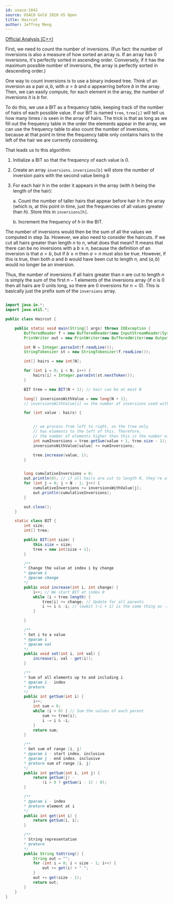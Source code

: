 ```yaml
---
id: usaco-1041
source: USACO Gold 2020 US Open
title: Haircut
author: Jeffrey Meng
---
```



[Official Analysis (C++)](http://www.usaco.org/current/data/sol_haircut_gold_open20.html)

First, we need to count the number of inversions. (Fun fact: the number of inversions is also a measure of how sorted an array is. If an array has 0 inversions, it's perfectly sorted in ascending order. Conversely, if it has the maximum possible number of inversions, the array is perfectly sorted in descending order.) 

One way to count inversions is to use a binary indexed tree. Think of an inversion as a pair $a, b$, with $a > b$ and $a$ appearring before $b$ in the array. Then, we can easily compute, for each element in the array, the number of inversions it is $b$ for.

To do this, we use a BIT as a frequency table, keeping track of the number of hairs of each possible value. If our BIT is named `tree`, `tree[i]` will tell us how many times $i$ is seen in the array of hairs. The trick is that as long as we fill out the frequency table in the order the elements appear in the array, we can use the frequency table to also count the number of inversions, because at that point in time the frequency table only contains hairs to the left of the hair we are currently considering.

That leads us to this algorithm:

1. Initialize a BIT so that the frequency of each value is 0.
2. Create an array `inversions`. `inversions[b]` will store the number of inversion pairs with the second value being $b$
3. For each hair $h$ in the order it appears in the array (with $h$ being the length of the hair):

    a. Count the number of taller hairs that appear before hair $h$ in the array (which is, at this point in time, just the frequencies of all values greater than $h$). Store this in `inversions[h]`.

    b. Increment the frequency of $h$ in the BIT.

The number of inversions would then be the sum of all the values we computed in step 3a. However, we also need to consider the haircuts. If we cut all hairs greater than length $n$ to $n$, what does that mean? It means that there can be no inversions with a $b \geq n$, because the definition of an inversion is that $a > b$, but if $b \geq n$ then $a > n$ must also be true. However, if this is true, then both $a$ and $b$ would have been cut to length $n$, and $(a, b)$ would no longer be an inversion.

Thus, the number of inversions if all hairs greater than $n$ are cut to length $n$ is simply the sum of the first $n - 1$ elements of the inversions array (if $n$ is 0 then all hairs are 0 units long, so there are 0 inversions for $n = 0$). This is basically just the prefix sum of the `inversions` array.


<LanguageSection>
<JavaSection>

```java

import java.io.*;
import java.util.*;

public class Haircut {

    public static void main(String[] args) throws IOException {
        BufferedReader f = new BufferedReader(new InputStreamReader(System.in));
        PrintWriter out = new PrintWriter(new BufferedWriter(new OutputStreamWriter(System.out)));

        int N = Integer.parseInt(f.readLine());
        StringTokenizer st = new StringTokenizer(f.readLine());

        int[] hairs = new int[N];

        for (int i = 0; i < N; i++) {
            hairs[i] = Integer.parseInt(st.nextToken());
        }

        BIT tree = new BIT(N + 1); // hair can be at most N

        long[] inversionsWithValue = new long[N + 1];
        // inversionsWithValue[i] == the number of inversions used with all hairs of length i

        for (int value : hairs) {


            // we process from left to right, so the tree only
            // has elements to the left of this. Therefore,
            // the number of elements higher than this is the number of inversions.
            int numInversions = tree.getSum(value + 1, tree.size - 1);
            inversionsWithValue[value] += numInversions;

            tree.increase(value, 1);
        }


        long cumulativeInversions = 0;
        out.println(0); // if all hairs are cut to length 0, they're all equal, so no inversions are possible
        for (int j = 0; j < N - 1; j++) {
            cumulativeInversions += inversionsWithValue[j];
            out.println(cumulativeInversions);
        }

        out.close();
    }

    static class BIT {
        int size;
        int[] tree;

        public BIT(int size) {
            this.size = size;
            tree = new int[size + 1];
        }

        /**
        * Change the value at index i by change
        * @param i
        * @param change
        */
        public void increase(int i, int change) {
            i++; // We start BIT at index 0
            while (i < tree.length) {
                tree[i] += change; // Update for all parents
                i += i & -i; // lowbit (~i + 1) is the same thing as -i
            }

        }

        /**
        * Set i to a value
        * @param i
        * @param val
        */
        public void set(int i, int val) {
            increase(i, val - get(i));
        }

        /**
        * Sum of all elements up to and including i
        * @param i - index
        * @return
        */
        public int getSum(int i) {
            i++;
            int sum = 0;
            while (i > 0) { // Sum the values of each parent
                sum += tree[i];
                i -= i & -i;
            }
            return sum;
        }

        /**
        * Get sum of range [i, j]
        * @param i - start index, inclusive
        * @param j - end index, inclusive
        * @return sum of range [i, j]
        */
        public int getSum(int i, int j) {
            return getSum(j) -
                (i > 0 ? getSum(i - 1) : 0);
        }

        /**
        * @param i - index
        * @return element at i
        */
        public int get(int i) {
            return getSum(i, i);
        }

        /**
        * String representation
        * @return
        */
        public String toString() {
            String out = "";
            for (int i = 0; i < size - 1; i++) {
                out += get(i) + " ";
            }
            out += get(size - 1);
            return out;
        }
    }
}

```

</JavaSection>
</LanguageSection>
